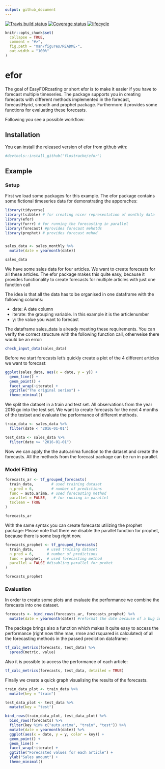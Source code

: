 ```yaml
---
output: github_document
---
```


<!-- README.md is generated from README.Rmd. Please edit that file -->

[![Travis build status](https://travis-ci.org/flostracke/efor.svg?branch=master)](https://travis-ci.org/flostracke/efor)
[![Coverage status](https://codecov.io/gh/flostracke/efor/branch/master/graph/badge.svg)](https://codecov.io/github/flostracke/efor?branch=master)
[![lifecycle](https://img.shields.io/badge/lifecycle-maturing-blue.svg)](https://www.tidyverse.org/lifecycle/#maturing)


```r
knitr::opts_chunk$set(
  collapse = TRUE,
  comment = "#>",
  fig.path = "man/figures/README-",
  out.width = "100%"
)
```
# efor

The goal of EasyFORcasting or short efor is to make it easier if you have to forecast multiple timeseries.
The package supports you in creating forecasts with different methods 
implemented in the forecast, forecastHyrid, smooth and prophet package.
Furthermore it provides some functions for evaluating these forecasts.

Following you see a possible workflow:

## Installation

You can install the released version of efor from github with:

``` r
#devtools::install_github("flostracke/efor")
```

## Example

### Setup

First we load some packages for this example. The efor package contains some 
fictional timeseries data for demonstrating the apporaches:
```r

library(tidyverse)
library(tsibble) # for creating nicer representation of monthly data
library(efor)
library(furrr) # for running the forecasting in parallel
library(forecast) #provides forecast mehotds
library(prophet) # provides forecast mehod


sales_data <- sales_monthly %>% 
  mutate(date = yearmonth(date))

sales_data
```

We have some sales data for four articles. We want to create forecasts for all 
these articles.
The efor package makes this quite easy, because it provides functionality to 
create forecasts for multiple articles with just one function call

The idea is that all the data has to be organised in one dataframe with the 
following columns:

- date: A date column
- iterate: the grouping variable. In this example it is the articlenumber
- y: the value you want to forecast

The dataframe sales_data is already meeting these requirements. You can verify the correct structure
with the following function call, otherweise there would be an error:

```r
check_input_data(sales_data)
```


Before we start forecasts let's quickly create a plot of the 4 different articles we want to forecast:

```r

ggplot(sales_data, aes(x = date, y = y)) +
  geom_line() +
  geom_point() +
  facet_wrap(~iterate) +
  ggtitle("The original series") +
  theme_minimal() 
```

We split the dataset in a train and test set. All observations from the year 2016
go into the test set. We want to create forecasts for the next 4 months of the 
testset and evaluate the performance of different methods.

```r
train_data <- sales_data %>% 
  filter(date < "2016-01-01")

test_data <- sales_data %>% 
  filter(date >= "2016-01-01")
```

Now we can apply the the auto.arima function to the dataset and create the 
forecasts. All the methods from the forecast package can be run in parallel.

### Model Fitting

```r
forecasts_ar <- tf_grouped_forecasts(
  train_data,        # used training dataset
  n_pred = 6,        # number of predictions
  func = auto.arima, # used forecasting method
  parallel = FALSE,   # for runiing in parallel
  tsclean = TRUE
)

forecasts_ar
```

With the same syntax you can create forecasts utilizing the prophet package:
Please note that there we disable the parallel function for prophet, because there 
is some bug right now.

```r
forecasts_prophet <- tf_grouped_forecasts(
  train_data,      # used training dataset
  n_pred = 6,      # number of predictions
  func = prophet,  # used forecasting method
  parallel = FALSE #disabling parallel for prohet
)

forecasts_prophet
```

### Evaluation

In order to create some plots and evaluate the performance we combine the forecasts
into one dataset.

```r
forecasts <- bind_rows(forecasts_ar, forecasts_prophet) %>% 
  mutate(date = yearmonth(date)) #reformat the date because of a bug in bind_rows
```

The package brings also a function which makes it quite easy to access the performance (right now thhe mae, rmse and rsquared is calculated) of all the forecasting methods in the passed prediction dataframe:

```r
tf_calc_metrics(forecasts, test_data) %>% 
  spread(metric, value)
```

Also it is possible to access the performance of each article:

```r
tf_calc_metrics(forecasts, test_data, detailed = TRUE)
```

Finally we create a quick graph visualising the results of the forecasts.

```r
train_data_plot <- train_data %>% 
  mutate(key = "train")

test_data_plot <- test_data %>% 
  mutate(key = "test")

bind_rows(train_data_plot, test_data_plot) %>% 
  bind_rows(forecasts) %>% 
  filter(key %in% c("auto.arima", "train", "test")) %>% 
  mutate(date = yearmonth(date)) %>% 
  ggplot(aes(x = date, y = y, color = key)) +
  geom_point() +
  geom_line() +
  facet_wrap(~iterate) +
  ggtitle("Forecasted values for each article") +
  ylab("Sales amount") +
  theme_minimal()

```


 
 



